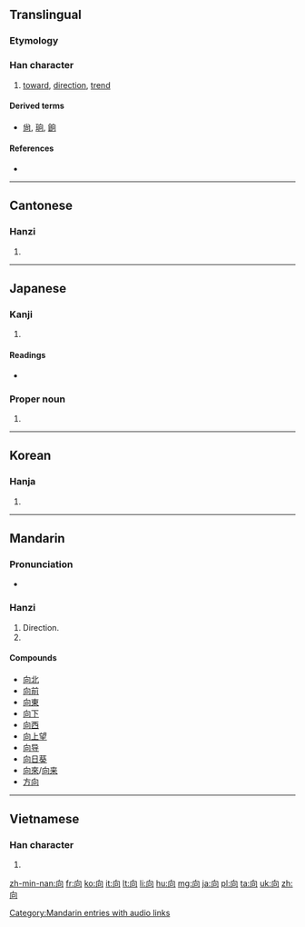 <!--{{also|嚮|曏}}-->
{{also|何|同|回}}
==Translingual==

{{stroke order}}

===Etymology===
{{Han compound|宀|口|t1=house|t2=window|ls=ic}}

===Han character===
{{Han char|rn=30|rad=口|as=03|sn=6|four=2722<sub>0</sub>|canj=竹月口 (HBR)|ids=⿱[[丿]][[冋]]}}

# [[toward]], [[direction]], [[trend]]

====Derived terms====
* [[尙]], [[珦]], [[餉]]

====References====
* {{Han ref|kx=0176.040|dkj=03301|dj=0393.040|hdz=10579.080|uh=5411|ud=21521|bh=A656|bd=42582}}

----

==Cantonese==

===Hanzi===
{{yue-hanzi|jyut=[[hoeng3]]|y=heung3|tra=曏}}

# {{defn|lang=yue|sort=口03}}

----

==Japanese==

===Kanji===
{{ja-kanji|grade=3|rs=口03}}

# {{defn|lang=ja|sort=口03}}

====Readings====
* {{ja-readings
|on=[[こう]] (kō), [[きょう]] (kyō), [[しょう]] (shō)
|kun=[[むく]] (muku), [[むかう]] (mukau), [[さきに]] (sakini)
|corekun=[[む]]}}

===Proper noun===
{{ja-pos|むかい|proper}} 

# {{surname|lang=ja|sort=むかい}} 

----

==Korean==

===Hanja===
{{ko-hanja|hangeul=[[향]], [[상]]|rv=hyang, sang|mr=hyang, sang}}

# {{defn|lang=ko|sort=口03}}

----

==Mandarin==

===Pronunciation===
* {{audio|zh-xiàng.ogg|audio|lang=cmn}}

===Hanzi===
{{cmn-hanzi|pin=[[chà]] ([[cha4]]), [[xiàng]] ([[xiang4]]), [[zhā]] ([[zha1]])|wg=ch'a<sup>4</sup>, hsiang<sup>4</sup>, cha<sup>1</sup>}}

# Direction.
# {{defn|lang=cmn|sort=口03}}
{{cmn-hanzi|tra=曏|pin=[[xiàng]] ([[xiang4]])|wg=hsiang<sup>4</sup>}}

====Compounds====
* [[向北]]
* [[向前]]
* [[向東]]
* [[向下]]
* [[向西]]
* [[向上望]]
* [[向导]]
* [[向日葵]]
* [[向來]]/[[向来]]
* [[方向]]

[[Category:Mandarin entries with audio links]]

----

==Vietnamese==

===Han character===
{{vi-hantu|[[hướng]]|rs=口03}}

# {{defn|lang=vi|sort=口03}}

[[zh-min-nan:向]]
[[fr:向]]
[[ko:向]]
[[it:向]]
[[lt:向]]
[[li:向]]
[[hu:向]]
[[mg:向]]
[[ja:向]]
[[pl:向]]
[[ta:向]]
[[uk:向]]
[[zh:向]]